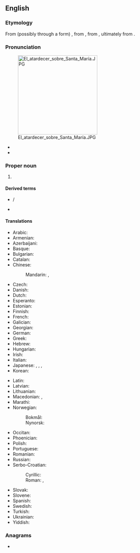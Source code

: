 {{also|Séville}}
==English==

===Etymology===
From (possibly through a {{der|en|frm|-}} form) {{der|en|es|Sevilla}}, from {{der|en|ar|إِشْبِيلِيَة}}, from {{der|en|la|Hispalis}}, ultimately from {{der|en|phn|||plain, valley|tr=sefela}}.

===Pronunciation===
{{wikipedia}}
[[File:El atardecer sobre Santa María.JPG|250px|right]]
* {{IPA|/səˈvɪl/|lang=en}}
* {{rhymes|ɪl|lang=en}}

===Proper noun===
{{en-proper noun}}

# {{place|en|city/capital|autonomous community/Andalusia|c/Spain}}

====Derived terms====
* {{l|en|Sevillan}}/{{l|en|Sevillian}}
* {{l|en|Seville orange}}

====Translations====
{{trans-top|city in Andalusia, Spain}}
* Arabic: {{t|ar|إِشْبِيلِيَة|f}}
* Armenian: {{t|hy|Սեւիլյա}}
* Azerbaijani: {{t+|az|Sevilya}}
* Basque: {{t|eu|Sevilla}}
* Bulgarian: {{t|bg|Севиля|f}}
* Catalan: {{t|ca|Sevilla|f}}
* Chinese:
*: Mandarin: {{t+|cmn|塞維利亞}}, {{t+|cmn|塞维利亚|tr=Sāiwéilìyǎ}}
* Czech: {{t+|cs|Sevilla|f}}
* Danish: {{t|da|Sevilla}}
* Dutch: {{t|nl|Sevilla|n}}
* Esperanto: {{t|eo|Sevilo}}
* Estonian: {{t+|et|Sevilla}}
* Finnish: {{t+|fi|Sevilla}}
* French: {{t+|fr|Séville|f}}
* Galician: {{t+|gl|Sevilla|f}}
* Georgian: {{t|ka|სევილია}}
* German: {{t+|de|Sevilla|n}}
* Greek: {{t+|el|Σεβίλλη|f}}
* Hebrew: {{t|he|סֶבִילְיָה|f|tr=Sevília}}
* Hungarian: {{t+|hu|Sevilla}}
* Irish: {{t|ga|Sevilla|f}}
* Italian: {{t|it|Siviglia|f}}
* Japanese: {{t|ja|セビリア|tr=Sebiria}}, {{t|ja|セビリヤ|tr=Sebiriya}}, {{t|ja|セビリャ|tr=Sebirya}}, {{t|ja|セビージャ|tr=Sebīja}}
* Korean: {{t+|ko|^세비야}}
{{trans-mid}}
* Latin: {{t|la|Hispalis|f}}
* Latvian: {{t|lv|Sevilja|f}}
* Lithuanian: {{t|lt|Sevilija|f}}
* Macedonian: {{t|mk|Севи́лја|f}}, {{t|mk|Севи́ља|f}}
* Marathi: {{t|mr|सेविल|n}}
* Norwegian:
*: Bokmål: {{t|nb|Sevilla|f}}
*: Nynorsk: {{t|nn|Sevilla|f}}
* Occitan: {{t+|oc|Sevilha|f}}
* Phoenician: {{t-needed|phn}}
* Polish: {{t+|pl|Sewilla|f}}
* Portuguese: {{t+|pt|Sevilha|f}}
* Romanian: {{t|ro|Sevilla|f}}
* Russian: {{t+|ru|Севи́лья|f}}
* Serbo-Croatian:
*: Cyrillic: {{t|sh|Севиља|f}}
*: Roman: {{t+|sh|Sevilla|f}}, {{t|sh|Sevilja|f}}
* Slovak: {{t|sk|Sevilla|f}}
* Slovene: {{t|sl|Sevilja|f}}
* Spanish: {{t+|es|Sevilla|f}}
* Swedish: {{t|sv|Sevilla|c}}
* Turkish: {{t|tr|Sevilla}}
* Ukrainian: {{t|uk|Севі́лья|f}}
* Yiddish: {{t|yi|סעווילאַ|f}}
{{trans-bottom}}

===Anagrams===
* {{anagrams|en|vellies|vielles}}

{{topics|en|Exonyms}}